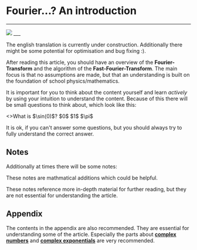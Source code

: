 
# Fourier...? An introduction

---

<Image src="/fourier-guide.png" width={1920} height={1080} />
___

<Callout>The english translation is currently under construction. Additionally there might be some potential for optimisation and bug fixing :).</Callout>


After reading this article, you should have an overview of the **Fourier-Transform** and the algorithm of the **Fast-Fourier-Transform**.
The main focus is that no assumptions are made, but that an understanding is built on the foundation of school physics/mathematics.

It is important for you to think about the content yourself and learn _actively_ by using your intuition to understand the content.
Because of this there will be small questions to think about, which look like this:

<QuestionAnswer>
  <>What is $\sin(0)$?</>
  <Answer correct={true}>$0$</Answer>
  <Answer> $1$ </Answer>
  <Answer>$\pi$</Answer>
</QuestionAnswer>

It is ok, if you can't answer some questions, but you should always try to fully understand the correct answer.

## Notes

Additionally at times there will be some notes:

<Callout>These notes are mathmatical additions which could be helpful.</Callout>

<Callout type="info" emoji="📚">
  These notes reference more in-depth material for further reading, but they are
  not essential for understanding the article.
</Callout>

## Appendix

The contents in the appendix are also recommended.
They are essential for understanding some of the article.
Especially the parts about [**complex numbers**](./appendix/complex-numbers/1-complex-plane) and [**complex exponentials**](./appendix/complex-numbers/2-complex-exponentials) are very recommended.
